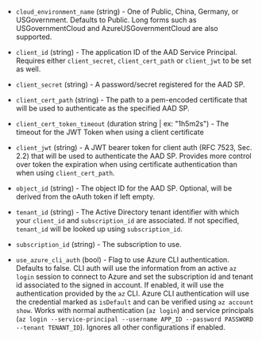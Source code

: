 <!-- Code generated from the comments of the Config struct in builder/azure/common/client/config.go; DO NOT EDIT MANUALLY -->

- `cloud_environment_name` (string) - One of Public, China, Germany, or
  USGovernment. Defaults to Public. Long forms such as
  USGovernmentCloud and AzureUSGovernmentCloud are also supported.

- `client_id` (string) - The application ID of the AAD Service Principal.
  Requires either `client_secret`, `client_cert_path` or `client_jwt` to be set as well.

- `client_secret` (string) - A password/secret registered for the AAD SP.

- `client_cert_path` (string) - The path to a pem-encoded certificate that will be used to authenticate
  as the specified AAD SP.

- `client_cert_token_timeout` (duration string | ex: "1h5m2s") - The timeout for the JWT Token when using a client certificate

- `client_jwt` (string) - A JWT bearer token for client auth (RFC 7523, Sec. 2.2) that will be used
  to authenticate the AAD SP. Provides more control over token the expiration
  when using certificate authentication than when using `client_cert_path`.

- `object_id` (string) - The object ID for the AAD SP. Optional, will be derived from the oAuth token if left empty.

- `tenant_id` (string) - The Active Directory tenant identifier with which your `client_id` and
  `subscription_id` are associated. If not specified, `tenant_id` will be
  looked up using `subscription_id`.

- `subscription_id` (string) - The subscription to use.

- `use_azure_cli_auth` (bool) - Flag to use Azure CLI authentication. Defaults to false.
  CLI auth will use the information from an active `az login` session to connect to Azure and set the subscription id and tenant id associated to the signed in account.
  If enabled, it will use the authentication provided by the `az` CLI.
  Azure CLI authentication will use the credential marked as `isDefault` and can be verified using `az account show`.
  Works with normal authentication (`az login`) and service principals (`az login --service-principal --username APP_ID --password PASSWORD --tenant TENANT_ID`).
  Ignores all other configurations if enabled.
